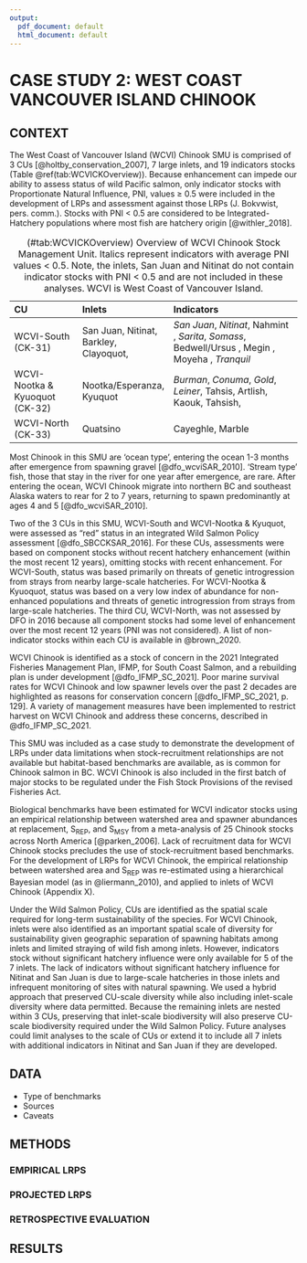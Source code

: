 ```yaml
---
output:
  pdf_document: default
  html_document: default
---
```


# CASE STUDY 2: WEST COAST VANCOUVER ISLAND CHINOOK
## CONTEXT

[//]: # Add a comment in colour: *\textcolor{cyan}{CH: some text}*

The West Coast of Vancouver Island (WCVI) Chinook SMU is comprised of 3 CUs [@holtby_conservation_2007], 7 large inlets, and 19 indicators stocks (Table \@ref(tab:WCVICKOverview)). Because enhancement can impede our ability to assess status of wild Pacific salmon, only indicator stocks with Proportionate Natural Influence, PNI, values $\geqslant$ 0.5 were included in the development of LRPs and assessment against those LRPs (J. Bokvwist, pers. comm.). Stocks with PNI < 0.5 are considered to be Integrated-Hatchery populations where most fish are hatchery origin [@withler_2018].


----------------------------------------------------------------------------------------------
CU                      Inlets                  Indicators
----------------------- ----------------------- ----------------------------------------------
WCVI-South              San Juan,               *San Juan*, 
(CK-31)                 Nitinat,                *Nitinat*, 
                        Barkley,                Nahmint , *Sarita*, *Somass*, 
                        Clayoquot,              Bedwell/Ursus , Megin , Moyeha , *Tranquil*
                                                          
WCVI-Nootka & Kyuoquot  Nootka/Esperanza,       *Burman*, *Conuma*, *Gold*, *Leiner*, Tahsis,
(CK-32)                 Kyuquot                 Artlish, Kaouk, Tahsish,
                                         
WCVI-North              Quatsino                Cayeghle, Marble
(CK-33)                
                        
----------------------- --------------------------- ------------------------------------------
Table: (\#tab:WCVICKOverview) Overview of WCVI Chinook Stock Management Unit. Italics represent indicators with average PNI values < 0.5. Note, the inlets, San Juan and Nitinat do not contain indicator stocks with PNI < 0.5 and are not included in these analyses. WCVI is West Coast of Vancouver Island.

Most Chinook in this SMU are 'ocean type', entering the ocean 1-3 months after emergence from spawning gravel [@dfo_wcviSAR_2010]. 'Stream type' fish, those that stay in the river for one year after emergence, are rare. After entering the ocean, WCVI Chinook migrate into northern BC and southeast Alaska waters to rear for 2 to 7 years, returning to spawn predominantly at ages 4 and 5 [@dfo_wcviSAR_2010].

Two of the 3 CUs in this SMU, WCVI-South and WCVI-Nootka & Kyuquot, were assessed as "red" status in an integrated Wild Salmon Policy assessment [@dfo_SBCCKSAR_2016]. For these CUs, assessments were based on component stocks without recent hatchery enhancement (within the most recent 12 years), omitting stocks with recent enhancement. For WCVI-South, status was based primarily on threats of genetic introgression from strays from nearby large-scale hatcheries. For WCVI-Nootka & Kyuoquot, status was based on a very low index of abundance for non-enhanced populations and threats of genetic introgression from strays from large-scale hatcheries. The third CU, WCVI-North, was not assessed by DFO in 2016 because all component stocks had some level of enhancement over the most recent 12 years (PNI was not considered). A list of non-indicator stocks within each CU is available in @brown_2020. 

WCVI Chinook is identified as a stock of concern in the 2021 Integrated Fisheries Management Plan, IFMP, for South Coast Salmon, and a rebuilding plan is under development [@dfo_IFMP_SC_2021]. Poor marine survival rates for WCVI Chinook and low spawner levels over the past 2 decades are highlighted as reasons for conservation concern [@dfo_IFMP_SC_2021, p. 129]. A variety of management measures have been implemented to restrict harvest on WCVI Chinook and address these concerns, described in @dfo_IFMP_SC_2021.

This SMU was included as a case study to demonstrate the development of LRPs under data limitations when stock-recruitment relationships are not available but habitat-based benchmarks are available, as is common for Chinook salmon in BC. WCVI Chinook is also included in the first batch of major stocks to be regulated under the Fish Stock Provisions of the revised Fisheries Act.<!-- CH comment: add reference here?-->

Biological benchmarks have been estimated for WCVI indicator stocks using an empirical relationship between watershed area and spawner abundances at replacement, S<sub>REP</sub>, and S<sub>MSY</sub> from a meta-analysis of 25 Chinook stocks across North America [@parken_2006]. Lack of recruitment data for WCVI Chinook stocks precludes the use of stock-recruitment based benchmarks. For the development of LRPs for WCVI Chinook, the empirical relationship between watershed area and S<sub>REP</sub> was re-estimated using a hierarchical Bayesian model (as in @liermann_2010), and applied to inlets of WCVI Chinook (Appendix X). 

Under the Wild Salmon Policy, CUs are identified as the spatial scale required for long-term sustainability of the species. For WCVI Chinook, inlets were also identified as an important spatial scale of diversity for sustainability given geographic separation of spawning habitats among inlets and limited straying of wild fish among inlets. However, indicators stock without significant hatchery influence were only available for 5 of the 7 inlets. The lack of indicators without significant hatchery influence for Nitinat and San Juan is due to large-scale hatcheries in those inlets and infrequent monitoring of sites with natural spawning. We used a hybrid approach that preserved CU-scale diversity while also including inlet-scale diversity where data permitted. Because the remaining inlets are nested within 3 CUs, preserving that inlet-scale biodiversity will also preserve CU-scale biodiversity required under the Wild Salmon Policy. Future analyses could limit analyses to the scale of CUs or extend it to include all 7 inlets with additional indicators in Nitinat and San Juan if they are developed. 

<!-- CH: move to Appendix: Because the stock-recruitment data for the meta-analysis used in @parken_2006 were not available, we relied on a similar data set used by @liermann_2010.  -->


## DATA

-	Type of benchmarks 
-	Sources
-	Caveats


## METHODS


### EMPIRICAL LRPS


### PROJECTED LRPS


### RETROSPECTIVE EVALUATION


## RESULTS
